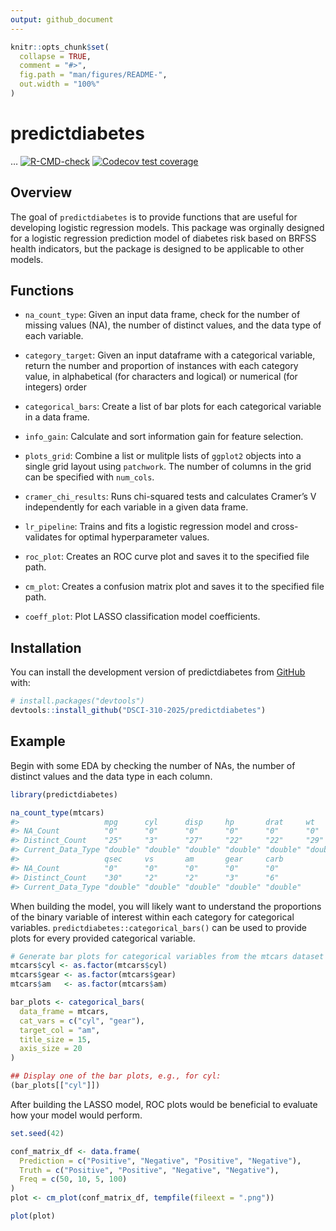 ```yaml
---
output: github_document
---
```


<!-- README.md is generated from README.Rmd. Please edit that file -->

```r
knitr::opts_chunk$set(
  collapse = TRUE,
  comment = "#>",
  fig.path = "man/figures/README-",
  out.width = "100%"
)
```

# predictdiabetes

<!-- badges: start -->...
[![R-CMD-check](https://github.com/DSCI-310-2025/predictdiabetes/actions/workflows/R-CMD-check.yaml/badge.svg)](https://github.com/DSCI-310-2025/predictdiabetes/actions/workflows/R-CMD-check.yaml)
[![Codecov test coverage](https://codecov.io/gh/DSCI-310-2025/predictdiabetes/graph/badge.svg)](https://app.codecov.io/gh/DSCI-310-2025/predictdiabetes)
<!-- badges: end -->

## Overview

The goal of `predictdiabetes` is to provide functions that are useful for developing logistic regression models. This package was orginally designed for a logistic regression prediction model of diabetes risk based on BRFSS health indicators, but the package is designed to be applicable to other models.

## Functions

- `na_count_type`: Given an input data frame, check for the number of missing values (NA), the number of distinct values, and the data type of each variable.
- `category_target`: Given an input dataframe with a categorical variable, return the number and proportion of instances with each category value, in alphabetical (for characters and logical) or numerical (for integers) order
- `categorical_bars`: Create a list of bar plots for each categorical variable in a data frame.
- `info_gain`: Calculate and sort information gain for feature selection.
- `plots_grid`: Combine a list or mulitple lists of `ggplot2` objects into a single grid layout using `patchwork`. The number of columns in the grid can be specified with `num_cols`.
- `cramer_chi_results`: Runs chi-squared tests and calculates Cramer's V independently for each variable in a given data frame.

- `lr_pipeline`: Trains and fits a logistic regression model and cross-validates for optimal  hyperparameter values.

- `roc_plot`: Creates an ROC curve plot and saves it to the specified file path.
- `cm_plot`: Creates a confusion matrix plot and saves it to the specified file path.
- `coeff_plot`: Plot LASSO classification model coefficients.

## Installation

You can install the development version of predictdiabetes from [GitHub](https://github.com/) with:

``` r
# install.packages("devtools")
devtools::install_github("DSCI-310-2025/predictdiabetes")
```

## Example

Begin with some EDA by checking the number of NAs, the number of distinct values and the data type in each column.

```r
library(predictdiabetes)

na_count_type(mtcars)
#>                   mpg      cyl      disp     hp       drat     wt      
#> NA_Count          "0"      "0"      "0"      "0"      "0"      "0"     
#> Distinct_Count    "25"     "3"      "27"     "22"     "22"     "29"    
#> Current_Data_Type "double" "double" "double" "double" "double" "double"
#>                   qsec     vs       am       gear     carb    
#> NA_Count          "0"      "0"      "0"      "0"      "0"     
#> Distinct_Count    "30"     "2"      "2"      "3"      "6"     
#> Current_Data_Type "double" "double" "double" "double" "double"
```

When building the model, you will likely want to understand the proportions of the binary variable of interest within each category for categorical variables. `predictdiabetes::categorical_bars()` can be used to provide plots for every provided categorical variable.

```r
# Generate bar plots for categorical variables from the mtcars dataset
mtcars$cyl <- as.factor(mtcars$cyl)
mtcars$gear <- as.factor(mtcars$gear)
mtcars$am   <- as.factor(mtcars$am)

bar_plots <- categorical_bars(
  data_frame = mtcars,
  cat_vars = c("cyl", "gear"),
  target_col = "am",
  title_size = 15,
  axis_size = 20
)

## Display one of the bar plots, e.g., for cyl:
(bar_plots[["cyl"]])
```

After building the LASSO model, ROC plots would be beneficial to evaluate how your model would perform.

```r
set.seed(42)

conf_matrix_df <- data.frame(
  Prediction = c("Positive", "Negative", "Positive", "Negative"),
  Truth = c("Positive", "Positive", "Negative", "Negative"),
  Freq = c(50, 10, 5, 100)
)
plot <- cm_plot(conf_matrix_df, tempfile(fileext = ".png"))

plot(plot)
```

